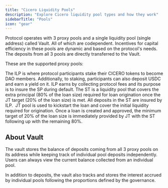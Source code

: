 ```yaml
---
title: "Cicero Liquidity Pools"
description: "Explore Cicero liquidity pool types and how they work"
sidebarTitle: "Pools"
icon: "gear"
---
```


Protocol operates with 3 proxy pools and a single liquidity pool (single address) called Vault. All of which are codependent. Incentives for capital efficiency in these pools are dynamic and based on the protocol's needs. The deposits from all 3 pools are directly transferred to the Vault.&#x20;

These are the supported proxy pools:

<Card title="Insurance Liquidity Pool (ILP)" icon="shield" horizontal={false} href="https://docs.cicero.network/pools/ilp">
  The ILP is where protocol participants stake their CICERO tokens to become DAO members. Additionally, to staking, participants can also deposit USDC and earn a yield on it. ILP earns by collecting protocol fees and its purpose is to insure the SP during default.
</Card>

<Card title="Serion Tranche (ST)" icon="certificate" href="https://docs.cicero.network/pools/st">
  The ST is a liquidity pool that covers the extra principal (80% of the loan size) required for loan origination once the JT target (20% of the loan size) is met. All deposits in the ST are insured by ILP. 
</Card>

<Card title="Junior Tranche (JT)" icon="diamond" href="https://docs.cicero.network/pools/jt">
  JT pool is used to kickstart the loan and cover the initial liquidity required for origination. Once a loan is created and approved, the minimum target of 20% of the loan size is immediately provided by JT with the ST following up with the remaining 80%.
</Card>

## About Vault

The vault stores the balance of deposits coming from all 3 proxy pools on its address while keeping track of individual pool deposits independently. Users can always view the current balance collected from an individual pool.&#x20;

In addition to deposits, the vault also tracks and stores the interest accrued by individual pools following the proportions defined by the governance.